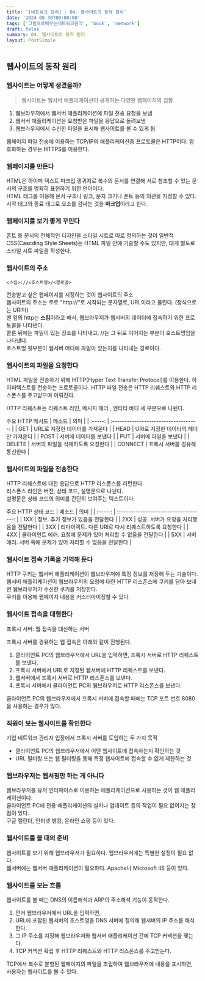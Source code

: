 ```yaml
---
title: '[네트워크 원리] - 04. 웹사이트의 동작 원리'
date: '2024-08-30T00:00:00'
tags: ['그림으로배우는네트워크원리', 'book', 'network']
draft: false
summary: 04. 웹사이트의 동작 원리
layout: PostSimple
---
```


## 웹사이트의 동작 원리

### 웹사이트는 어떻게 생겼을까?

> 웹사이트는 웹서버 애플리케이션이 공개하는 다양한 웹페이지의 집합

1. 웹브라우저에서 웹서버 애플리케이션에 파일 전송 요청을 보냄
2. 웹서버 애플리케이션은 요청받은 파일을 응답으로 돌려보냄
3. 웹브라우저에서 수신한 파일을 표시해 웹사이트를 볼 수 있게 됨

웹페이지 파일 전송에 이용하는 TCP/IP의 애플리케이션층 프로토콜은 HTTP이다. 암호화하는 경우는 HTTPS를 이용한다.

### 웹페이지를 만든다

HTML은 하이퍼 텍스트 마크업 랭귀지로 복수의 문서를 연결해 서로 참조할 수 있는 문서의 구조를 명확히 표현하기 위한 언어이다.  
HTML 태그를 이용해 문서 구조나 링크, 문자 크기나 폰트 등의 외관을 지정할 수 있다.  
시작 태그와 종료 태그로 요소를 감싸는 것을 **마크업**이라고 한다.

### 웹페이지를 보기 좋게 꾸민다

폰트 등 문서의 전체적인 디자인을 스타일 시트로 따로 정의하는 것이 일반적  
CSS(Cascding Style Sheets)는 HTML 파일 안에 기술할 수도 있지만, 대게 별도로 스타일 시트 파일을 작성한다.

### 웹사이트의 주소

`<스킴>://<호스트명>/<경로명>`

전송받고 싶은 웹페이지를 지정하는 것이 웹사이트의 주소  
웹사이트의 주소는 주로 "http://"로 시작되는 문자열로, URL이라고 불린다. (정식으로는 URI다)  
맨 앞의 http는 **스킴**이라고 해서, 웹브라우저가 웹서버의 데이터에 접속하기 위한 프로토콜을 나타낸다.  
콜론 뒤에는 파일이 있는 장소를 나타내고, //는 그 뒤로 이어지는 부분이 호스트명임을 나타낸다.  
호스트명 뒷부분이 웹서버 어디에 파일이 있는지를 나타내는 경로이다.

### 웹사이트의 파일을 요청한다

HTML 파일을 전송하기 위해 HTTP(Hyper Text Transfer Protocol)를 이용한다. 하이퍼텍스트를 전송하는 프로토콜이다. HTTP 파일 전송은 HTTP 리퀘스트와 HTTP 리스폰스를 주고받으며 이뤄진다.

HTTP 리퀘스트는 리퀘스트 라인, 메시지 헤더 , 엔티티 바디 세 부분으로 나뉜다.

주요 HTTP 메서드
| 메소드 | 의미 |
| :-----: | :-----------------------------------: |
| GET | URL로 지정한 데이터를 가져온다 |
| HEAD | URI로 지정한 데이터의 헤더만 가져온다 |
| POST | 서버에 데이터를 보낸다 |
| PUT | 서버에 파일을 보낸다 |
| DELETE | 서버의 파일을 삭제하도록 요청한다 |
| CONNECT | 프록시 서버를 경유해 통신한다 |

### 웹사이트의 파일을 전송한다

HTTP 리퀘스트에 대한 응답으로 HTTP 리스폰스를 리턴한다.  
리스폰스 라인은 버전, 상태 코드, 설명문으로 나뉜다.  
설명문은 상태 코드의 의미를 간단히 보여주는 텍스트이다.

주요 HTTP 상태 코드
| 메소드 | 의미 |
| :-----: | :-----------------------------------: |
| 1XX | 정보. 추가 정보가 있음을 전달한다 |
| 2XX | 성공. 서버가 요청을 처리했음을 전달한다 |
| 3XX | 리다이렉트. 다른 URI로 다시 리퀘스트하도록 요청한다 |
| 4XX | 클라이언트 에러. 요청에 문제가 있어 처리할 수 없음을 전달한다 |
| 5XX | 서버 에러. 서버 쪽에 문제가 있어 처리할 수 없음을 전달한다 |

### 웹사이트 접속 기록을 기억해 둔다

HTTP 쿠키는 웹서버 애플리케이션이 웹브라우저에 특정 정보를 저장해 두는 기술이다.  
웹서버 애플리케이션이 웹브라우저의 요청에 대한 HTTP 리스폰스에 쿠키를 담아 보내면 웹브라우저가 수신한 쿠키를 저장한다.  
쿠키를 이용해 웹페이지 내용을 커스터마이징할 수 있다.

### 웹사이트 접속을 대행한다

프록시 서버: 웹 접속을 대신하는 서버

프록시 서버를 경유하는 웹 접속은 아래와 같이 진행된다.

1. 클라이언트 PC의 웹브라우저에서 URL을 입력하면, 프록시 서버로 HTTP 리퀘스트를 보낸다.
2. 프록시 서버에서 URL로 지정된 웹서버에 HTTP 리퀘스트를 보낸다.
3. 웹서버에서 프록시 서버로 HTTP 리스폰스를 보낸다.
4. 프록시 서버에서 클라이언트 PC의 웹브라우저로 HTTP 리스폰스를 보낸다.

클라이언트 PC의 웹브라우저에서 프록시 서버에 접속할 때에는 TCP 포트 번호 8080을 사용하는 경우가 많다.

### 직원이 보는 웹사이트를 확인한다

기업 네트워크 관리자 입장에서 프록시 서버를 도입하는 두 가지 목적

- 클라이언트 PC의 웹브라우저에서 어떤 웹사이트에 접속하는지 확인하는 것
- URL 필터링 또는 웹 필터링을 통해 특정 웹사이트에 접속할 수 없게 제한하는 것

### 웹브라우저는 웹서핑만 하는 게 아니다

웹브라우저를 유저 인터페이스로 이용하는 애플리케이션으로 사용하는 것이 웹 애플리케이션이다.  
클라이언트 PC에 전용 애플리케이션의 설치나 업데이트 등의 작업이 필요 없어지는 장점이 있다.  
구글 캘린더, 인터넷 뱅킹, 온라인 쇼핑 등이 있다.

### 웹사이트를 볼 때의 준비

웹사이트를 보기 위해 웹브라우저가 필요하다. 웹브라우저에는 특별한 설정이 필요 없다.  
웹서버에는 웹서버 애플리케이션이 필요하다. Apache나 Microsoft IIS 등이 있다.

### 웹사이트를 보는 흐름

웹사이트를 볼 때는 DNS의 이름해석과 ARP의 주소해석 기능이 동작한다.

1. 먼저 웹브라우저에서 URL을 입력하면,
2. URL에 포함된 웹서버의 호스트명을 DNS 서버에 질의해 웹서버의 IP 주소를 해석한다.
3. 그 IP 주소를 지정해 웹브라우저와 웹서버 애플리케이션 간에 TCP 커넥션을 맺는다.
4. TCP 커넥션 확립 후 HTTP 리퀘스트와 HTTP 리스폰스를 주고받는다.

TCP에서 복수로 분할된 웹페이지의 파일을 조립하여 웹브라우저에 내용을 표시하면, 사용자는 웹사이트를 볼 수 있다.
